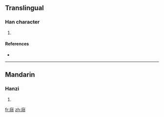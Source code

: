 {{also|廎}}
==Translingual==

===Han character===
{{Han char|rn=53|rad=广|as=08|sn=11|four=|canj=戈心一人 (IPMO)}}

# {{defn|Han|sort=广08}}

====References====
* {{Han ref|kx=0348.081|hdz=20889.130|uh=5EBC|ud=24252}}

----

==Mandarin==

===Hanzi===
{{cmn-hanzi|pin=[[cè]] ([[ce4]]), [[qǐng]] ([[qing3]])|wg=ts'e<sup>4</sup>, ch'ing<sup>3</sup>}}

# {{defn|Mandarin|sort=广08}}

[[fr:庼]]
[[zh:庼]]